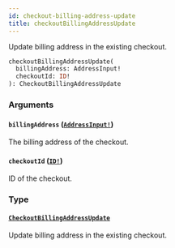 ```yaml
---
id: checkout-billing-address-update
title: checkoutBillingAddressUpdate
---
```


Update billing address in the existing checkout.

```graphql
checkoutBillingAddressUpdate(
  billingAddress: AddressInput!
  checkoutId: ID!
): CheckoutBillingAddressUpdate

```

### Arguments

#### `billingAddress` ([`AddressInput!`](/api-reference/inputs/address-input.mdx))

The billing address of the checkout.

#### `checkoutId` ([`ID!`](/api-reference/scalars/id.mdx))

ID of the checkout.

### Type

#### [`CheckoutBillingAddressUpdate`](/api-reference/objects/checkout-billing-address-update.mdx)

Update billing address in the existing checkout.
